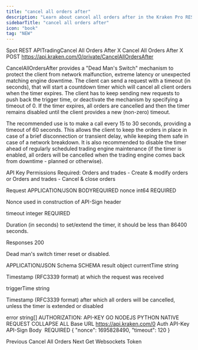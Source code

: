 ```yaml
---
title: "cancel all orders after"
description: "Learn about cancel all orders after in the Kraken Pro REST API."
sidebarTitle: "cancel all orders after"
icon: "book"
tag: "NEW"
---
```

Spot REST APITradingCancel All Orders After X
Cancel All Orders After X
POST
https://api.kraken.com/0/private/CancelAllOrdersAfter

CancelAllOrdersAfter provides a "Dead Man's Switch" mechanism to protect the client from network malfunction, extreme latency or unexpected matching engine downtime. The client can send a request with a timeout (in seconds), that will start a countdown timer which will cancel all client orders when the timer expires. The client has to keep sending new requests to push back the trigger time, or deactivate the mechanism by specifying a timeout of 0. If the timer expires, all orders are cancelled and then the timer remains disabled until the client provides a new (non-zero) timeout.

The recommended use is to make a call every 15 to 30 seconds, providing a timeout of 60 seconds. This allows the client to keep the orders in place in case of a brief disconnection or transient delay, while keeping them safe in case of a network breakdown. It is also recommended to disable the timer ahead of regularly scheduled trading engine maintenance (if the timer is enabled, all orders will be cancelled when the trading engine comes back from downtime - planned or otherwise).

API Key Permissions Required: Orders and trades - Create & modify orders or Orders and trades - Cancel & close orders

Request​
APPLICATION/JSON
BODYREQUIRED
nonce
int64
REQUIRED

Nonce used in construction of API-Sign header

timeout
integer
REQUIRED

Duration (in seconds) to set/extend the timer, it should be less than 86400 seconds.

Responses​
200

Dead man's switch timer reset or disabled.

APPLICATION/JSON
Schema
SCHEMA
result
object
currentTime
string

Timestamp (RFC3339 format) at which the request was received

triggerTime
string

Timestamp (RFC3339 format) after which all orders will be cancelled, unless the timer is extended or disabled

error
string[]
AUTHORIZATION: API-KEY
GO
NODEJS
PYTHON
NATIVE
REQUEST
COLLAPSE ALL
Base URL
https://api.kraken.com/0
Auth
API-Key
API-Sign
Body
 REQUIRED
{
  "nonce": 1695828490,
  "timeout": 120
}

Previous
Cancel All Orders
Next
Get Websockets Token